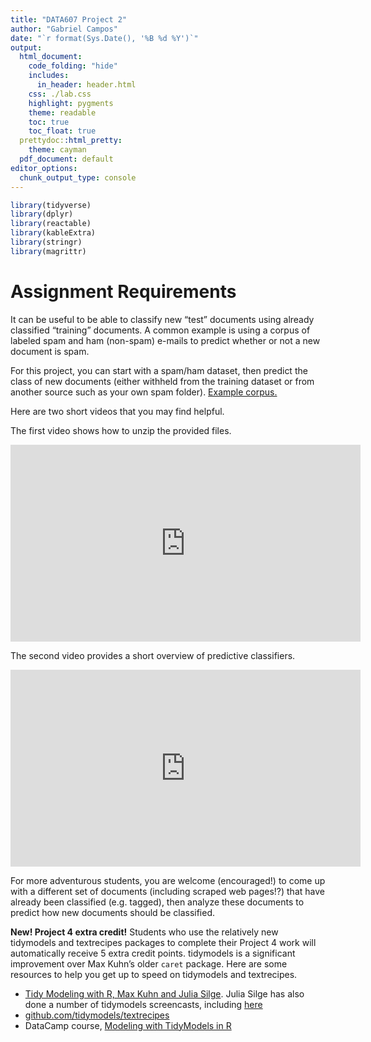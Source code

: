 ```yaml
---
title: "DATA607 Project 2"
author: "Gabriel Campos"
date: "`r format(Sys.Date(), '%B %d %Y')`"
output:
  html_document:
    code_folding: "hide"
    includes:
      in_header: header.html
    css: ./lab.css
    highlight: pygments
    theme: readable
    toc: true
    toc_float: true
  prettydoc::html_pretty:
    theme: cayman
  pdf_document: default
editor_options: 
  chunk_output_type: console
---
```



<!--match.arg(theme, themes()) : 
    'arg' should be one of "default", "cerulean", "journal","flatly",
    "darkly", "readable", "spacelab", "united", "cosmo", "lumen", "paper", 
    "sandstone", "simplex", "yeti"  -------->

```r
library(tidyverse)
library(dplyr)
library(reactable)
library(kableExtra)
library(stringr)
library(magrittr)
```

<!-- (https://rdrr.io/cran/reactable/man/reactable.html) -->


# Assignment Requirements{.tabset}

It can be useful to be able to classify new "test" documents using already classified "training"
documents.  A common example is using a corpus of labeled spam and ham (non-spam) e-mails to 
predict whether or not a new document is spam.  

For this project, you can start with a spam/ham dataset, then predict the class of new documents
(either withheld from the training dataset or from another source such as your own spam folder).
[Example corpus.](https://spamassassin.apache.org/old/publiccorpus/)

Here are two short videos that you may find helpful.

The first video shows how to unzip the provided files.

<iframe width="560" height="315" src="https://www.youtube.com/embed/6IzhRaSePKU" title="YouTube video player" frameborder="0" allow="accelerometer; autoplay; clipboard-write; encrypted-media; gyroscope; picture-in-picture" allowfullscreen></iframe>

The second video provides a short overview of predictive classifiers.

<iframe width="560" height="315" src="https://www.youtube.com/embed/5ikDo4SrLNQ" title="YouTube video player" frameborder="0" allow="accelerometer; autoplay; clipboard-write; encrypted-media; gyroscope; picture-in-picture" allowfullscreen></iframe>

For more adventurous students, you are welcome (encouraged!) to come up with a different set of documents (including scraped web pages!?) that have already been classified (e.g. tagged), then analyze these documents to predict how new documents should be classified.

**New!  Project 4 extra credit!**  Students who use the relatively new tidymodels and textrecipes packages to complete their Project 4 work will automatically receive 5 extra credit points.  tidymodels is a significant improvement over Max Kuhn's older `caret` package.  Here are some resources to help you get up to speed on tidymodels and textrecipes.

* [Tidy Modeling with R, Max Kuhn and Julia Silge](https://www.tmwr.org/). Julia Silge has also done a number of tidymodels screencasts, including [here](https://www.youtube.com/watch?v=BgWCuyrwD1s)
* [github.com/tidymodels/textrecipes](https://github.com/tidymodels/textrecipes)
* DataCamp course, [Modeling with TidyModels in R](https://learn.datacamp.com/courses/modeling-with-tidymodels-in-r)